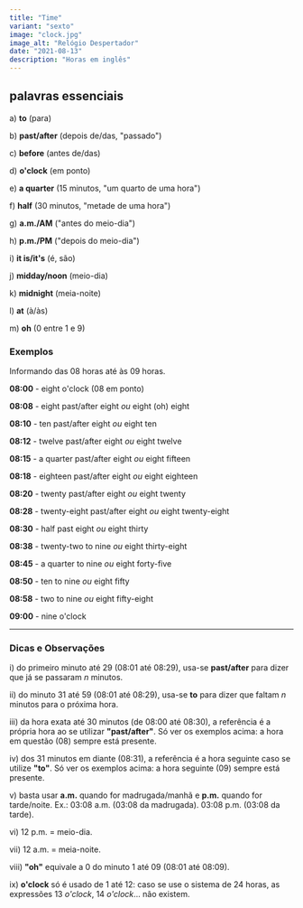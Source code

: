 ```yaml
---
title: "Time"
variant: "sexto"
image: "clock.jpg"
image_alt: "Relógio Despertador"
date: "2021-08-13"
description: "Horas em inglês"
---
```


## palavras essenciais

a) **to** (para)

b) **past/after** (depois de/das, "passado")

c) **before** (antes de/das)

d) **o'clock** (em ponto)

e) **a quarter** (15 minutos, "um quarto de uma hora")

f) **half** (30 minutos, "metade de uma hora")

g) **a.m./AM** ("antes do meio-dia")

h) **p.m./PM** ("depois do meio-dia")

i) **it is/it's** (é, são)

j) **midday/noon** (meio-dia)

k) **midnight** (meia-noite)

l) **at** (à/às)

m) **oh** (0 entre 1 e 9)

### Exemplos

Informando das 08 horas até às 09 horas.

**08:00** - eight o'clock (08 em ponto)

**08:08** - eight past/after eight _ou_ eight (oh) eight

**08:10** - ten past/after eight _ou_ eight ten

**08:12** - twelve past/after eight _ou_ eight twelve

**08:15** - a quarter past/after eight _ou_ eight fifteen

**08:18** - eighteen past/after eight _ou_ eight eighteen

**08:20** - twenty past/after eight _ou_ eight twenty

**08:28** - twenty-eight past/after eight _ou_ eight twenty-eight

**08:30** - half past eight _ou_ eight thirty

**08:38** - twenty-two to nine _ou_ eight thirty-eight

**08:45** - a quarter to nine _ou_ eight forty-five

**08:50** - ten to nine _ou_ eight fifty

**08:58** - two to nine _ou_ eight fifty-eight

**09:00** - nine o'clock

<hr />

### Dicas e Observações

i) do primeiro minuto até 29 (08:01 até 08:29), usa-se **past/after** para dizer que já se passaram _n_ minutos.

ii) do minuto 31 até 59 (08:01 até 08:29), usa-se **to** para dizer que faltam _n_ minutos para o próxima hora.

iii) da hora exata até 30 minutos (de 08:00 até 08:30), a referência é a própria hora ao se utilizar **"past/after"**. Só ver os exemplos acima: a hora em questão (08) sempre está presente.

iv) dos 31 minutos em diante (08:31), a referência é a hora seguinte caso se utilize **"to"**. Só ver os exemplos acima: a hora seguinte (09) sempre está presente.

v) basta usar **a.m.** quando for madrugada/manhã e **p.m.** quando for tarde/noite. Ex.: 03:08 a.m. (03:08 da madrugada). 03:08 p.m. (03:08 da tarde).

vi) 12 p.m. = meio-dia.

vii) 12 a.m. = meia-noite.

viii) **"oh"** equivale a 0 do minuto 1 até 09 (08:01 até 08:09).

ix) **o'clock** só é usado de 1 até 12: caso se use o sistema de 24 horas, as expressões 13 _o'clock_, 14 _o'clock_... não existem.
